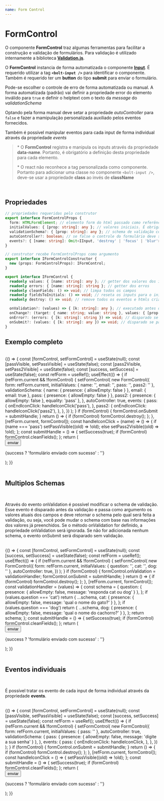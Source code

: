 ```yaml
---
name: Form Control
---
```



# FormControl

O componente **FormControl** traz algumas ferramentas para facilitar a construção e validação de formulários.
Para validação é utilizado internamente a biblioteca [**Validation.js**](https://validatejs.org/).

O **FormControl** instancia de forma automatizada o componente [**Input**](/src-input-input). É requerido utilizar a tag **`<bolt-input />`** para identificar o componente.
Também é requerido ter um **button** do tipo **submit** para enviar o formulário.

Pode-se escolher o controle de erro de forma automatizada ou manual. A forma automatizada (padrão) vai definir a propriedade error do elemento inválido para `true` e
definir o helptext com o texto da _message_ do _validationSchema_

Optando pela forma manual deve setar a propriedade _autoController_ para `false` e fazer a mamipulação personalizada auxiliado pelos eventos fornecidos.

Também é possível manipular eventos para cada input de forma individual através da propriedade _events_

> \* O **FormControl** registra e manipula os inputs através da propriedade **data-name**. Portanto, é obrigatório a definição desta propriedade para cada elemento.
>
> \* O react não reconhece a tag personalizada como componente. Portanto para adicionar uma classe no componente `<bolt-input />`, deve-se usar a propriedade **class** ao invés de **className**

<br />

## Propriedades

```typescript
// propriedades requeridas pelo construtor
export interface FormControlProps {
  form: HTMLFormElement; // elemento form do html passado como referência
  initialValues: { [prop: string]: any }; // valores iniciais. É obrigatório, mesmo que os valores sejam vazios
  validationSchema?: { [prop: string]: any }; // schema de validação com base na lib validate.js
  autoController?: boolean; // se false o controle do formulário deve ser feito manualmente através de eventos - default true
  events?: { [name: string]: Omit<IInput, 'destroy' | 'focus' | 'blur'> }; // eventos do inputs de forma individual
}

// construtor recebe FormControlProps como argumento
export interface IFormControlConstructor {
  new (props: FormControlProps): IFormControl;
}

export interface IFormControl {
  readonly values: { [name: string]: any }; // getter dos valores dos inputs
  readonly errors: { [name: string]: string }; // getter dos erros
  readonly cleanFields: () => void; // limpa todos os campos
  readonly fieldsToInitials: () => void; // reseta os inputs para o initialValues
  readonly destroy: () => void; // remove todos os eventos e htmls criados

  onValidation?: (values) => { [k: string]: any }; // executado antes da validação, passa os valores atuais como argumento e deve retornar o schema para a validação
  onChange?: (target: { name: string; value: string }, values: { [prop: string]: any }) => void; // disparado a cada mudança no input
  onError?: (errors: { [k: string]: string }) => void; // disparado se a validação falhar, passa como argumento os erros atuais
  onSubmit?: (values: { [k: string]: any }) => void; // disparado se passar na validação passa como argumento os valores atuais
}
```

## Exemplo completo

<br />

<Playground>
  {() => {
    const [formControl, setFormControl] = useState(null);
    const [passVisible, setPassVisible] = useState(false);
    const [pass2Visible, setPass2Visible] = useState(false);
    const [success, setSuccess] = useState(false);
    const refForm = useRef();
    useEffect(() => {
      if (refForm.current && !formControl) {
        setFormControl(
          new FormControl({
            form: refForm.current,
            initialValues: { name: '', email: '', pass: '', pass2: '' },
            validationSchema: {
              name: { presence: { allowEmpty: false } },
              email: { email: true },
              pass: { presence: { allowEmpty: false } },
              pass2: { presence: { allowEmpty: false }, equality: 'pass' },
            },
            autoController: true,
            events: {
              pass: {
                onEndIconClick: handleIconClick('pass'),
              },
              pass2: {
                onEndIconClick: handleIconClick('pass2'),
              },
            },
          })
        );
      }
      if (formControl) {
        formControl.onSubmit = submitHandle;
      }
      return () => {
        if (formControl) formControl.destroy();
      };
    }, [refForm.current, formControl]);
    const handleIconClick = (name) => () => {
      if (name === 'pass') setPassVisible((old) => !old);
      else setPass2Visible((old) => !old);
    };
    const submitHandle = () => {
      setSuccess(true);
      if (formControl) formControl.cleanFields();
    };
    return (
      <form ref={refForm} className="tw-flex tw-gap-4 tw-flex-col">
        <bolt-input data-name="name" data-label="nome" class="tw-w-full"></bolt-input>
        <bolt-input data-name="email" data-label="e-mail" class="tw-w-full"></bolt-input>
        <div className="tw-flex tw-w-full tw-gap-4">
          <bolt-input
            data-name="pass"
            data-label="password"
            data-type={passVisible ? 'text' : 'password'}
            data-endicon={passVisible ? 'eye-off' : 'eye'}
            class="tw-w-1/2"
          ></bolt-input>
          <bolt-input
            data-name="pass2"
            data-label="confirmação"
            data-type={pass2Visible ? 'text' : 'password'}
            data-endicon={pass2Visible ? 'eye-off' : 'eye'}
            class="tw-w-1/2"
          ></bolt-input>
        </div>
        <div className="tw-flex tw-gap-4 tw-items-center">
          <button type="submit" className="tw-btn tw-btn-primary">
            enviar
          </button>
          <p className="tw-body2">{success ? 'formulário enviado com sucesso' : ''}</p>
        </div>
      </form>
    );
  }}
</Playground>

<br />
<br />

## Multiplos Schemas

<br />

Através do evento onValidation é possível modificar o schema de validação. Esse evento é disparado antes da validação e passa como argumento os valores atuais dos campos e
deve retornar o schema pelo qual será feita a validação, ou seja, você pode mudar o schema com base nas informações dos valores já preenchidos. Se o método onValidation
for definido, a propriedade onValidation será ignorada. Se não for adicionada nenhum schema, o evento onSubmit será disparado sem validação.

<br />

<Playground>
  {() => {
    const [formControl, setFormControl] = useState(null);
    const [success, setSuccess] = useState(false);
    const refForm = useRef();
    useEffect(() => {
      if (refForm.current && !formControl) {
        setFormControl(
          new FormControl({
            form: refForm.current,
            initialValues: { question: '', cat: '', dog: '' },
            autoController: true,
          })
        );
      }
      if (formControl) {
        formControl.onValidation = validationHandler;
        formControl.onSubmit = submitHandle;
      }
      return () => {
        if (formControl) formControl.destroy();
      };
    }, [refForm.current, formControl]);
    const validationHandler = (values) => {
      const schema = {
        question: { presence: { allowEmpty: false, message: 'responda cat ou dog' } },
      };
      if (values.question === 'cat')
        return {
          ...schema,
          cat: { presence: { allowEmpty: false, message: 'qual o nome do gato?' } },
        };
      if (values.question === 'dog')
        return {
          ...schema,
          dog: { presence: { allowEmpty: false, message: 'qual o nome do cachorro?' } },
        };
      return schema;
    };
    const submitHandle = () => {
      setSuccess(true);
      if (formControl) formControl.cleanFields();
    };
    return (
      <form ref={refForm} className="tw-flex tw-gap-4 tw-flex-col">
        <bolt-input data-name="question" data-label="digite cat ou dog" class="tw-w-full"></bolt-input>
        <div className="tw-flex tw-w-full tw-gap-4">
          <bolt-input data-name="cat" data-label="nome do gato" class="tw-w-1/2"></bolt-input>
          <bolt-input data-name="dog" data-label="nome do cachorro" class="tw-w-1/2"></bolt-input>
        </div>
        <div className="tw-flex tw-gap-4 tw-items-center">
          <button type="submit" className="tw-btn tw-btn-primary">
            enviar
          </button>
          <p className="tw-body2">{success ? 'formulário enviado com sucesso' : ''}</p>
        </div>
      </form>
    );
  }}
</Playground>

<br />
<br />

## Eventos individuais

<br />

É possível tratar os evento de cada input de forma individual através da propriedade **events**.

<br />

<Playground>
  {() => {
    const [formControl, setFormControl] = useState(null);
    const [passVisible, setPassVisible] = useState(false);
    const [success, setSuccess] = useState(false);
    const refForm = useRef();
    useEffect(() => {
      if (refForm.current && !formControl) {
        setFormControl(
          new FormControl({
            form: refForm.current,
            initialValues: { pass: '' },
            autoController: true,
            validationSchema: {
              pass: { presence: { allowEmpty: false, message: 'digite a sua senha' } },
            },
            events: {
              pass: {
                onEndIconClick: handleIconClick,
              },
            },
          })
        );
      }
      if (formControl) {
        formControl.onSubmit = submitHandle;
      }
      return () => {
        if (formControl) formControl.destroy();
      };
    }, [refForm.current, formControl]);
    const handleIconClick = () => {
      setPassVisible((old) => !old);
    };
    const submitHandle = () => {
      setSuccess(true);
      if (formControl) formControl.cleanFields();
    };
    return (
      <form ref={refForm} className="tw-flex tw-gap-4 tw-flex-col">
        <bolt-input
          data-name="pass"
          data-label="senha"
          data-type={passVisible ? 'text' : 'password'}
          data-endicon={passVisible ? 'eye-off' : 'eye'}
          class="tw-w-1/2"
        ></bolt-input>
        <div className="tw-flex tw-gap-4 tw-items-center">
          <button type="submit" className="tw-btn tw-btn-primary">
            enviar
          </button>
          <p className="tw-body2">{success ? 'formulário enviado com sucesso' : ''}</p>
        </div>
      </form>
    );
  }}
</Playground>
